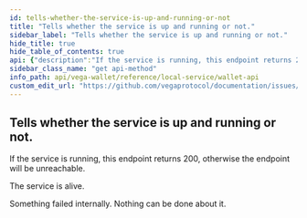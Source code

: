```yaml
---
id: tells-whether-the-service-is-up-and-running-or-not
title: "Tells whether the service is up and running or not."
sidebar_label: "Tells whether the service is up and running or not."
hide_title: true
hide_table_of_contents: true
api: {"description":"If the service is running, this endpoint returns 200, otherwise the endpoint will be unreachable.","tags":["Wallet"],"responses":{"200":{"description":"The service is alive."},"500":{"description":"Something failed internally. Nothing can be done about it."}},"method":"get","path":"/v2/health","servers":[{"url":"http://localhost:1789/api/","description":"Local wallet"}],"info":{"title":"Wallet API","description":"The version 2 of the wallet HTTP API leverages the wallet JSON-RPC API.\n\n## Workflow\n1. Use `GET /v2/methods` to ensure the JSON-RPC API exposes all the methods your application requires.\n\n2. Use `POST /v2/requests` endpoint to submit requests to the JSON-RPC API.\n## Useful links\n- [JSON-RPC 2.0 Specification](https://www.jsonrpc.org/specification)","version":"2.0.0"},"postman":{"name":"Tells whether the service is up and running or not.","description":{"content":"If the service is running, this endpoint returns 200, otherwise the endpoint will be unreachable.","type":"text/plain"},"url":{"path":["v2","health"],"host":["{{baseUrl}}"],"query":[],"variable":[]},"method":"GET"}}
sidebar_class_name: "get api-method"
info_path: api/vega-wallet/reference/local-service/wallet-api
custom_edit_url: "https://github.com/vegaprotocol/documentation/issues/new?labels=documentation&title=[Documentation] Requesting changes to 'Tells whether the service is up and running or not.' (tells-whether-the-service-is-up-and-running-or-not)"
---
```



## Tells whether the service is up and running or not.



If the service is running, this endpoint returns 200, otherwise the endpoint will be unreachable.

<div><ApiTabs><TabItem label={"200"} value={"200"}><div>

The service is alive.

</div><div></div></TabItem><TabItem label={"500"} value={"500"}><div>

Something failed internally. Nothing can be done about it.

</div><div></div></TabItem></ApiTabs></div>
